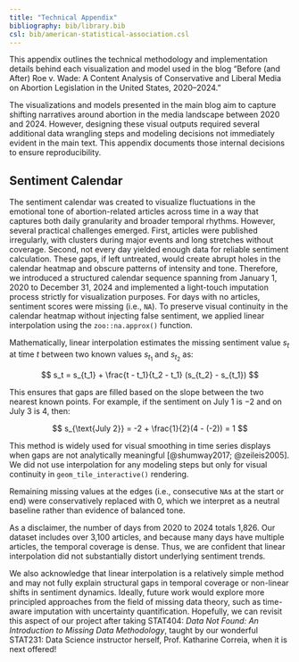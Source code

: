 ```yaml
---
title: "Technical Appendix"
bibliography: bib/library.bib
csl: bib/american-statistical-association.csl
---
```


This appendix outlines the technical methodology and implementation details behind each visualization and model used in the blog "Before (and After) Roe v. Wade: A Content Analysis of Conservative and Liberal Media on Abortion Legislation in the United States, 2020–2024."

The visualizations and models presented in the main blog aim to capture shifting narratives around abortion in the media landscape between 2020 and 2024. However, designing these visual outputs required several additional data wrangling steps and modeling decisions not immediately evident in the main text. This appendix documents those internal decisions to ensure reproducibility.

## Sentiment Calendar

The sentiment calendar was created to visualize fluctuations in the emotional tone of abortion-related articles across time in a way that captures both daily granularity and broader temporal rhythms. However, several practical challenges emerged. First, articles were published irregularly, with clusters during major events and long stretches without coverage. Second, not every day yielded enough data for reliable sentiment calculation. These gaps, if left untreated, would create abrupt holes in the calendar heatmap and obscure patterns of intensity and tone. Therefore, we introduced a structured calendar sequence spanning from January 1, 2020 to December 31, 2024 and implemented a light-touch imputation process strictly for visualization purposes. For days with no articles, sentiment scores were missing (i.e., `NA`). To preserve visual continuity in the calendar heatmap without injecting false sentiment, we applied linear interpolation using the `zoo::na.approx()` function.

Mathematically, linear interpolation estimates the missing sentiment value $s_t$ at time $t$ between two known values $s_{t_1}$ and $s_{t_2}$ as:

$$
s_t = s_{t_1} + \frac{t - t_1}{t_2 - t_1} (s_{t_2} - s_{t_1})
$$

This ensures that gaps are filled based on the slope between the two nearest known points. For example, if the sentiment on July 1 is $-2$ and on July 3 is $4$, then:

$$
s_{\text{July 2}} = -2 + \frac{1}{2}(4 - (-2)) = 1
$$

This method is widely used for visual smoothing in time series displays when gaps are not analytically meaningful [@shumway2017; @zeileis2005]. We did not use interpolation for any modeling steps but only for visual continuity in `geom_tile_interactive()` rendering.

Remaining missing values at the edges (i.e., consecutive `NA`s at the start or end) were conservatively replaced with 0, which we interpret as a neutral baseline rather than evidence of balanced tone.

As a disclaimer, the number of days from 2020 to 2024 totals 1,826. Our dataset includes over 3,100 articles, and because many days have multiple articles, the temporal coverage is dense. Thus, we are confident that linear interpolation did not substantially distort underlying sentiment trends.

We also acknowledge that linear interpolation is a relatively simple method and may not fully explain structural gaps in temporal coverage or non-linear shifts in sentiment dynamics. Ideally, future work would explore more principled approaches from the field of missing data theory, such as time-aware imputation with uncertainty quantification. Hopefully, we can revisit this aspect of our project after taking STAT404: *Data Not Found: An Introduction to Missing Data Methodology*, taught by our wonderful STAT231: Data Science instructor herself, Prof. Katharine Correia, when it is next offered!
